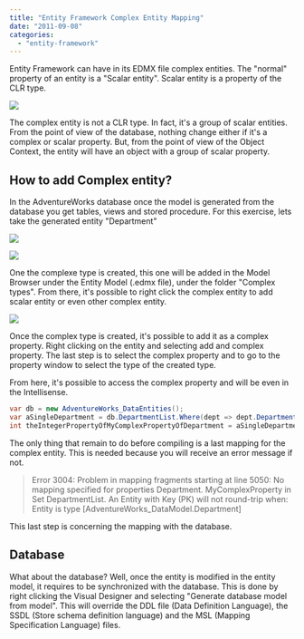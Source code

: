 ```yaml
---
title: "Entity Framework Complex Entity Mapping"
date: "2011-09-08"
categories: 
  - "entity-framework"
---
```


Entity Framework can have in its EDMX file complex entities. The "normal" property of an entity is a "Scalar entity". Scalar entity is a property of the CLR type.

![](images/scalartype-400x300.png)

The complex entity is not a CLR type. In fact, it's a group of scalar entities. From the point of view of the database, nothing change either if it's a complex or scalar property. But, from the point of view of the Object Context, the entity will have an object with a group of scalar property.

## How to add Complex entity?

In the AdventureWorks database once the model is generated from the database you get tables, views and stored procedure. For this exercise, lets take the generated entity "Department" 

![](images/DepartmentEntity.png)

![](images/AddComplexType-400x247.png)

One the complexe type is created, this one will be added in the Model Browser under the Entity Model (.edmx file), under the folder "Complex types". From there, it's possible to right click the complex entity to add scalar entity or even other complex entity.

![](images/complextypewithproperties.png)

Once the complex type is created, it's possible to add it as a complex property. Right clicking on the entity and selecting add and complex property. The last step is to select the complex property and to go to the property window to select the type of the created type.

From here, it's possible to access the complex property and will be even in the Intellisense.

```csharp
var db = new AdventureWorks_DataEntities(); 
var aSingleDepartment = db.DepartmentList.Where(dept => dept.DepartmentID == 1).FirstOrDefault<Department>(); 
int theIntegerPropertyOfMyComplexPropertyOfDepartment = aSingleDepartment.MyComplexProperty.MyFirstIntProperty; 
```

The only thing that remain to do before compiling is a last mapping for the complex entity. This is needed because you will receive an error message if not.

> Error 3004: Problem in mapping fragments starting at line 5050: No mapping specified for properties Department. MyComplexProperty in Set DepartmentList. An Entity with Key (PK) will not round-trip when: Entity is type [AdventureWorks_DataModel.Department]

This last step is concerning the mapping with the database.

## Database

What about the database? Well, once the entity is modified in the entity model, it requires to be synchronized with the database. This is done by right clicking the Visual Designer and selecting "Generate database model from model". This will override the DDL file (Data Definition Language), the SSDL (Store schema definition language) and the MSL (Mapping Specification Language) files.
